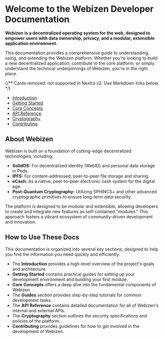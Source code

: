 


# Welcome to the Webizen Developer Documentation

**Webizen is a decentralized operating system for the web, designed to empower users with data ownership, privacy, and a modular, extensible application environment.**

This documentation provides a comprehensive guide to understanding, using, and extending the Webizen platform. Whether you're looking to build a new decentralized application, contribute to the core platform, or simply understand the technical underpinnings of Webizen, you're in the right place.

{/** Cards removed: not supported in Nextra v2. Use Markdown links below. */}

- [Introduction](/introduction/overview)
- [Getting Started](/getting-started/installation)
- [Core Concepts](/core-concepts/architecture)
- [API Reference](/api-reference/webizen-api)
- [Cryptography](/cryptography/specification)
- [Contributing](/contributing/guidelines)

## About Webizen

Webizen is built on a foundation of cutting-edge decentralized technologies, including:

* **SolidOS:** For decentralized identity (WebID) and personal data storage in Pods.
* **IPFS:** For content-addressed, peer-to-peer file storage and sharing.
* **eCash:** As a native, peer-to-peer electronic cash system for the digital age.
* **Post-Quantum Cryptography:** Utilizing SPHINCS+ and other advanced cryptographic primitives to ensure long-term data security.

The platform is designed to be modular and extensible, allowing developers to create and integrate new features as self-contained "modules." This approach fosters a vibrant ecosystem of community-driven development and innovation.

## How to Use These Docs

This documentation is organized into several key sections, designed to help you find the information you need quickly and efficiently.

* The **Introduction** provides a high-level overview of the project's goals and architecture.
* **Getting Started** contains practical guides for setting up your development environment and building your first module.
* **Core Concepts** offers a deep dive into the fundamental components of Webizen.
* The **Guides** section provides step-by-step tutorials for common development tasks.
* The **API Reference** contains detailed documentation for all of Webizen's internal and external APIs.
* The **Cryptography** section outlines the security specifications and policies of the platform.
* **Contributing** provides guidelines for how to get involved in the development of Webizen.
